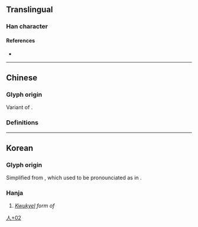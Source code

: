{{character info}}
==Translingual==

===Han character===
{{Han char|rn=9|rad=人|as=02|sn=4|four=|canj=OY,XOY|ids=⿱𠆢⺀}}

====References====
* {{Han ref|kx=0092.051|dj=0195.081|hdz=10105.041|uh=4ED2|ud=20178}}

----

==Chinese==

===Glyph origin===
Variant of {{l|zh|仌|pos=ancient form of {{l|zh|冰}}}}.

===Definitions===
{{zh-see|冰|o}}

----

==Korean==

===Glyph origin===
Simplified from {{l|ko|舍|tr=sa}}, which used to be pronounciated as {{l|okm|샤|tr=sya}} in {{w|Middle Korean}}.

===Hanja===
{{ko-hanja/new|샤}}

#''[[kwukyel|Kwukyel]] form of'' {{l|ko|샤}}

[[Category:Korean-only CJKV Characters|人+02]]